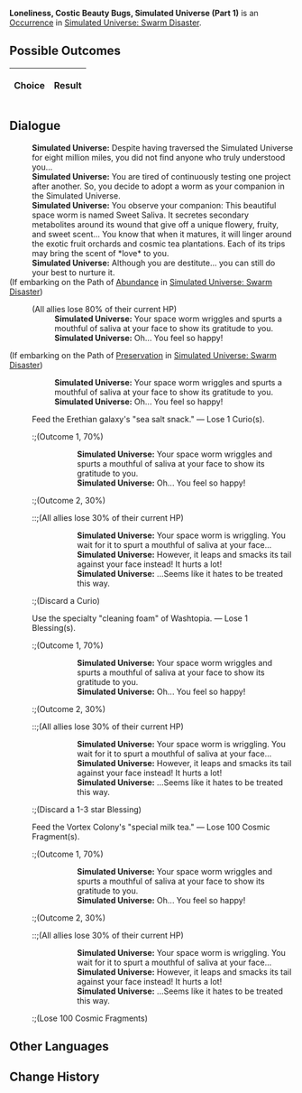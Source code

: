 {{Simulated Universe Event Infobox
|title         = Loneliness, Costic Beauty Bugs, Simulated Universe (Part 1)
|image         = Random Event 2.png
|type          =
|domains_su    = Occurrence
|domains_ext   = 
|domains_swarm = Occurrence
|domains_gng   = 
|requirements  =
|prev          = {{tx}}
|next          = {{tx}}
|indexRewards  =
|characters    = 
}}
'''Loneliness, Costic Beauty Bugs, Simulated Universe (Part 1)''' is an [[Simulated Universe/Occurrence|Occurrence]] in [[Simulated Universe: Swarm Disaster]].

==Possible Outcomes==
{| class="article-table"
!Choice
!Result

|}

<!--
==Gameplay Notes==

-->
==Dialogue==
{{Dialogue Start}}
:'''Simulated Universe:''' Despite having traversed the Simulated Universe for eight million miles, you did not find anyone who truly understood you...
:'''Simulated Universe:''' You are tired of continuously testing one project after another. So, you decide to adopt a worm as your companion in the Simulated Universe.
:'''Simulated Universe:''' You observe your companion: This beautiful space worm is named Sweet Saliva. It secretes secondary metabolites around its wound that give off a unique flowery, fruity, and sweet scent... You know that when it matures, it will linger around the exotic fruit orchards and cosmic tea plantations. Each of its trips may bring the scent of *love* to you.
:'''Simulated Universe:''' Although you are destitute... you can still do your best to nurture it.
;(If embarking on the Path of [[Simulated Universe/Paths#Abundance|Abundance]] in [[Simulated Universe: Swarm Disaster]])
:{{SU Special Dialogue|Abundance|Use your own blood to feed "it."|The entire team loses 80% HP.}}
:;(All allies lose 80% of their current HP)
::'''Simulated Universe:''' Your space worm wriggles and spurts a mouthful of saliva at your face to show its gratitude to you.
::'''Simulated Universe:''' Oh... You feel so happy!
;(If embarking on the Path of [[Simulated Universe/Paths#Preservation|Preservation]] in [[Simulated Universe: Swarm Disaster]])
:{{SU Special Dialogue|Preservation|Take care of "it" wholeheartedly.|This is how you treat your friends.}}
::'''Simulated Universe:''' Your space worm wriggles and spurts a mouthful of saliva at your face to show its gratitude to you.
::'''Simulated Universe:''' Oh... You feel so happy!
:{{DIcon|Star}} Feed the Erethian galaxy's "sea salt snack." &mdash; Lose 1 Curio(s).
::;(Outcome 1, 70%)
::::'''Simulated Universe:''' Your space worm wriggles and spurts a mouthful of saliva at your face to show its gratitude to you.
::::'''Simulated Universe:''' Oh... You feel so happy!
::;(Outcome 2, 30%)
:::;(All allies lose 30% of their current HP)
::::'''Simulated Universe:''' Your space worm is wriggling. You wait for it to spurt a mouthful of saliva at your face...
::::'''Simulated Universe:''' However, it leaps and smacks its tail against your face instead! It hurts a lot!
::::'''Simulated Universe:''' ...Seems like it hates to be treated this way.
::;(Discard a Curio)
:{{DIcon|Star}} Use the specialty "cleaning foam" of Washtopia. &mdash; Lose 1 Blessing(s).
::;(Outcome 1, 70%)
::::'''Simulated Universe:''' Your space worm wriggles and spurts a mouthful of saliva at your face to show its gratitude to you.
::::'''Simulated Universe:''' Oh... You feel so happy!
::;(Outcome 2, 30%)
:::;(All allies lose 30% of their current HP)
::::'''Simulated Universe:''' Your space worm is wriggling. You wait for it to spurt a mouthful of saliva at your face...
::::'''Simulated Universe:''' However, it leaps and smacks its tail against your face instead! It hurts a lot!
::::'''Simulated Universe:''' ...Seems like it hates to be treated this way.
::;(Discard a 1-3 star Blessing)
:{{DIcon|Star}} Feed the Vortex Colony's "special milk tea." &mdash; Lose 100 Cosmic Fragment(s).
::;(Outcome 1, 70%)
::::'''Simulated Universe:''' Your space worm wriggles and spurts a mouthful of saliva at your face to show its gratitude to you.
::::'''Simulated Universe:''' Oh... You feel so happy!
::;(Outcome 2, 30%)
:::;(All allies lose 30% of their current HP)
::::'''Simulated Universe:''' Your space worm is wriggling. You wait for it to spurt a mouthful of saliva at your face...
::::'''Simulated Universe:''' However, it leaps and smacks its tail against your face instead! It hurts a lot!
::::'''Simulated Universe:''' ...Seems like it hates to be treated this way.
::;(Lose 100 Cosmic Fragments)
{{Dialogue End}}

==Other Languages==
{{Other Languages
|en    = Loneliness, Costic Beauty Bugs, Simulated Universe (Part 1)
|zhs   = 孤独，太空美虫，模拟宇宙（其一）
|zht   = 孤獨，太空美蟲，模擬宇宙（其一）
|ja    = 孤独、宇宙の美虫、模擬宇宙（1）
|ko    = 고독, 우주 곤충, 시뮬레이션 우주 (1)
|es    = Soledad, gusanos espaciales y el Universo Simulado I
|fr    = Solitude, insectes merveilleux et Univers simulé (partie 1)
|ru    = Одиночество, космические жуки, Виртуальная вселенная I
|th    = ความโดดเดี่ยว แมลงแสนสวยในอวกาศ และ Simulated Universe (1)
|vi    = Cô Độc, Sâu Không Gian, Vũ Trụ Mô Phỏng 1
|de    = Einsamkeit, Weltraum-Schönheitskäfer, Universum-Simulation (Teil 1)
|id    = Kesepian, Serangga Cantik Luar Angkasa, Simulated Universe (1)
|pt    = Solidão, Insetos da Beleza, Universo Simulado (Parte 1)
}}

==Change History==
{{Change History|1.0}}
